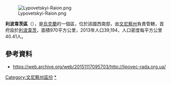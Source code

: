 [[Image:Lypovetskyi-Raion.png|right]]

{{Coord|49|21|23|N|28|43|55|E|display=title}}

'''利波韋茨區'''（{{lang-uk|Липовецький район}}），是[[烏克蘭|烏克蘭]]的一個區，位於該國西南部，由[[文尼察州|文尼察州]]負責管轄，首府設於[[利波韋茨|利波韋茨]]，面積970平方公里，2013年人口39,194，人口密度每平方公里40.41人。

==參考資料==
* https://web.archive.org/web/20151117095703/http://lipovec-rada.org.ua/

{{文尼察州行政区划}}

[[Category:文尼察州區份|Category:文尼察州區份]]
[[Category:利波韋茨區|*]]

{{Vinnytsia-geo-stub}}